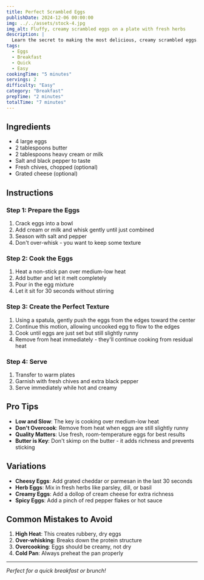 ```yaml
---
title: Perfect Scrambled Eggs
publishDate: 2024-12-06 00:00:00
img: ../../assets/stock-4.jpg
img_alt: Fluffy, creamy scrambled eggs on a plate with fresh herbs
description: |
  Learn the secret to making the most delicious, creamy scrambled eggs. This foolproof method produces eggs that are soft, fluffy, and perfectly seasoned every time.
tags:
  - Eggs
  - Breakfast
  - Quick
  - Easy
cookingTime: "5 minutes"
servings: 2
difficulty: "Easy"
category: "Breakfast"
prepTime: "2 minutes"
totalTime: "7 minutes"
---
```



<Aside 
  emoji="🍳"
  title="Prep Time: 2 minutes"
  involvement="Cook Time: 5 minutes"
  tools="Non-stick pan, whisk"
  status="Serves: 2 people"
  developer="Difficulty: Easy"
/>

## Ingredients

- 4 large eggs
- 2 tablespoons butter
- 2 tablespoons heavy cream or milk
- Salt and black pepper to taste
- Fresh chives, chopped (optional)
- Grated cheese (optional)

## Instructions

### Step 1: Prepare the Eggs
1. Crack eggs into a bowl
2. Add cream or milk and whisk gently until just combined
3. Season with salt and pepper
4. Don't over-whisk - you want to keep some texture

### Step 2: Cook the Eggs
1. Heat a non-stick pan over medium-low heat
2. Add butter and let it melt completely
3. Pour in the egg mixture
4. Let it sit for 30 seconds without stirring

### Step 3: Create the Perfect Texture
1. Using a spatula, gently push the eggs from the edges toward the center
2. Continue this motion, allowing uncooked egg to flow to the edges
3. Cook until eggs are just set but still slightly runny
4. Remove from heat immediately - they'll continue cooking from residual heat

### Step 4: Serve
1. Transfer to warm plates
2. Garnish with fresh chives and extra black pepper
3. Serve immediately while hot and creamy

## Pro Tips

- **Low and Slow**: The key is cooking over medium-low heat
- **Don't Overcook**: Remove from heat when eggs are still slightly runny
- **Quality Matters**: Use fresh, room-temperature eggs for best results
- **Butter is Key**: Don't skimp on the butter - it adds richness and prevents sticking

## Variations

- **Cheesy Eggs**: Add grated cheddar or parmesan in the last 30 seconds
- **Herb Eggs**: Mix in fresh herbs like parsley, dill, or basil
- **Creamy Eggs**: Add a dollop of cream cheese for extra richness
- **Spicy Eggs**: Add a pinch of red pepper flakes or hot sauce

## Common Mistakes to Avoid

1. **High Heat**: This creates rubbery, dry eggs
2. **Over-whisking**: Breaks down the protein structure
3. **Overcooking**: Eggs should be creamy, not dry
4. **Cold Pan**: Always preheat the pan properly

---

*Perfect for a quick breakfast or brunch!* 